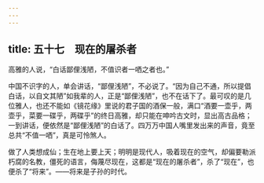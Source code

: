 ```yaml
---
---
---
```

title: 五十七　现在的屠杀者
---



高雅的人说，“白话鄙俚浅陋，不值识者一哂之者也。”

中国不识字的人，单会讲话，“鄙俚浅陋”，不必说了。“因为自己不通，所以提倡白话，以自文其陋”如我辈的人，正是“鄙俚浅陋”，也不在话下了。最可叹的是几位雅人，也还不能如《镜花缘》里说的君子国的酒保一般，满口“酒要一壶乎，两壶乎，菜要一碟乎，两碟乎”的终日高雅，却只能在呻吟古文时，显出高古品格；一到讲话，便依然是“鄙俚浅陋”的白话了。四万万中国人嘴里发出来的声音，竟至总共“不值一哂”，真是可怜煞人。

做了人类想成仙；生在地上要上天；明明是现代人，吸着现在的空气，却偏要勒派朽腐的名教，僵死的语言，侮蔑尽现在，这都是“现在的屠杀者”，杀了“现在”，也便杀了“将来”。——将来是子孙的时代。